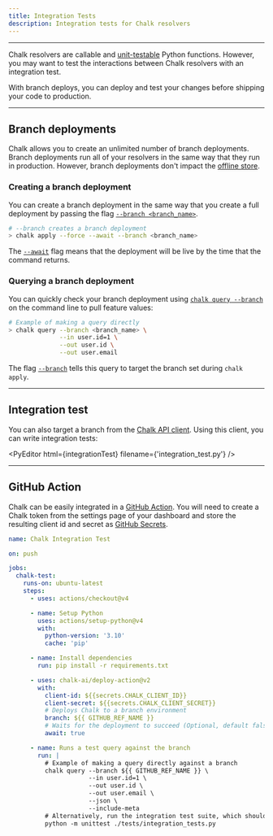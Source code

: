 ```yaml
---
title: Integration Tests
description: Integration tests for Chalk resolvers
---
```



---

Chalk resolvers are callable and [unit-testable](/docs/unit-tests) Python functions.
However, you may want to test the interactions between Chalk
resolvers with an integration test.

With branch deploys, you can deploy and test your changes before
shipping your code to production.

---

## Branch deployments

Chalk allows you to create an unlimited number of branch deployments.
Branch deployments run all of your resolvers in the same way
that they run in production. However, branch deployments don't impact
the [offline store](/docs/training-client).

### Creating a branch deployment

You can create a branch deployment in the same
way that you create a full deployment by passing
the flag [`--branch <branch_name>`](/cli/apply).

```bash
# --branch creates a branch deployment
> chalk apply --force --await --branch <branch_name>
```

The [`--await`](/cli/apply#await) flag means that the deployment will
be live by the time that the command returns.

### Querying a branch deployment

You can quickly check your branch deployment using
[`chalk query --branch`](/cli/query) on the command line to
pull feature values:

```bash
# Example of making a query directly
> chalk query --branch <branch_name> \
              --in user.id=1 \
              --out user.id \
              --out user.email
```

The flag [`--branch`](/cli/query) tells this query to target the branch set during `chalk apply`.

---

## Integration test

You can also target a branch from the
[Chalk API client](/docs/query-basics).
Using this client, you can write integration tests:

<PyEditor html={integrationTest} filename={'integration_test.py'} />

---

## GitHub Action

Chalk can be easily integrated in a
[GitHub Action](https://github.com/chalk-ai/cli-action).
You will need to create a Chalk token from the settings
page of your dashboard and store the resulting client
id and secret as
[GitHub Secrets](https://docs.github.com/en/actions/security-guides/encrypted-secrets#creating-encrypted-secrets-for-a-repository).

```yaml
name: Chalk Integration Test

on: push

jobs:
  chalk-test:
    runs-on: ubuntu-latest
    steps:
      - uses: actions/checkout@v4

      - name: Setup Python
        uses: actions/setup-python@v4
        with:
          python-version: '3.10'
          cache: 'pip'

      - name: Install dependencies
        run: pip install -r requirements.txt

      - uses: chalk-ai/deploy-action@v2
        with:
          client-id: ${{secrets.CHALK_CLIENT_ID}}
          client-secret: ${{secrets.CHALK_CLIENT_SECRET}}
          # Deploys Chalk to a branch environment
          branch: ${{ GITHUB_REF_NAME }}
          # Waits for the deployment to succeed (Optional, default false)
          await: true

      - name: Runs a test query against the branch
        run: |
          # Example of making a query directly against a branch
          chalk query --branch ${{ GITHUB_REF_NAME }} \
                      --in user.id=1 \
                      --out user.id \
                      --out user.email \
                      --json \
                      --include-meta
          # Alternatively, run the integration test suite, which should make queries with the branch parameter.
          python -m unittest ./tests/integration_tests.py
```
